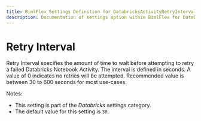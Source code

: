 ---
title: BimlFlex Settings Definition for DatabricksActivityRetryInterval
description: Documentation of settings option within BimlFlex for DatabricksActivityRetryInterval
---
<head>
  <meta name="varigenceProduct" content="BimlFlex"></meta>
  <meta name="varigenceArticleType" content="Reference"></meta>
</head>


# Retry Interval

Retry Interval specifies the amount of time to wait before attempting to retry a failed Databricks Notebook Activity. The interval is defined in seconds. A value of 0 indicates no retries will be attempted. Recommended value is between 30 to 600 seconds for most use-cases.

Notes:

* This setting is part of the *Databricks* settings category.
* The default value for this setting is `30`.
